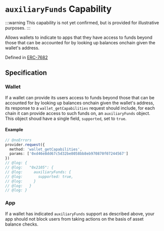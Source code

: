 # `auxiliaryFunds` Capability

:::warning
This capability is not yet confirmed, but is provided for illustrative purposes.
:::

Allows wallets to indicate to apps that they have access to funds beyond those that can be accounted for by looking up balances onchain given the wallet's address.

Defined in [ERC-7682](https://ethereum-magicians.org/t/erc-7682-auxiliary-funds-capability/19599)

## Specification

### Wallet

If a wallet can provide its users access to funds beyond those that can be accounted for by looking up balances onchain given the wallet's address, its response to a `wallet_getCapabilities` request should include, for each chain it can provide access to such funds on, an `auxiliaryFunds` object. This object shoud have a single field, `supported`, set to `true`.

#### Example

```ts twoslash
// @noErrors
provider.request({
  method: 'wallet_getCapabilities',
  params: ['0xd46e8dd67c5d32be8058bb8eb970870f07244567']
})
// @log: {
// @log:   "0x2105": {
// @log:     auxiliaryFunds: {
// @log:       supported: true,
// @log:     }
// @log:   }
// @log: }
```

### App

If a wallet has indicated `auxiliaryFunds` support as described above, your app should not block users from taking actions on the basis of asset balance checks.